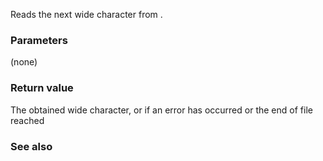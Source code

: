 {{cpp/title|getwchar}}
{{cpp/io/c/navbar}}
{{ddcl|header=cwchar|
std::wint_t getwchar();
}}
Reads the next wide character from {{lc|stdin}}.

===Parameters===
(none)

===Return value===
The obtained wide character, or {{lc|WEOF}} if an error has occurred or the end of file reached

===See also===
{{dsc begin}}
{{dsc inc|cpp/io/c/dsc getchar}}
{{dsc inc|cpp/io/c/dsc fgetwc}}
{{dsc see c|c/io/getwchar}}
{{dsc end}}

{{langlinks|de|es|fr|it|ja|pt|ru|zh}}